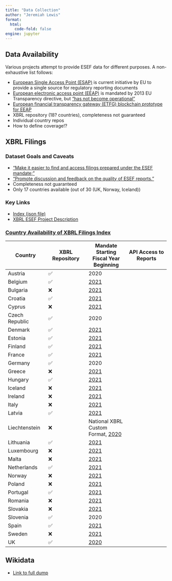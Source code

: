```yaml
---
title: "Data Collection"
author: "Jeremiah Lewis"
format:
  html:
    code-fold: false
engine: jupyter
---
```


## Data Availability

Various projects attempt to provide ESEF data for different purposes. A non-exhaustive list follows:

- [European Single Access Point (ESAP)][esap] is current initiative by EU to provide a single source for regulatory reporting documents
- [European electronic access point (EEAP)][eu_comission_reporting_transparency_directive] is mandated by 2013 EU Transparency directive, but ["has not become operational"][eu_comission_reporting_transparency_directive]
- [European financial transparency gateway (ETFG) blockchain prototype for EEAP][eeap_prototype]
- XBRL repository (18? countries), completeness not guaranteed
- Individual country repos
- How to define coverage!?


## XBRL Filings

### Dataset Goals and Caveats

- ["Make it easier to find and access filings prepared under the ESEF mandate;"][xbrl_esef_repo_about]
- ["Promote discussion and feedback on the quality of ESEF reports."][xbrl_esef_repo_about]
- Completeness not guaranteed
- Only 17 countries available (out of 30 (UK, Norway, Iceland))

### Key Links

- [Index (json file)][xbrl_esef_repo_index]
- [XBRL ESEF Project Description][xbrl_esef_repo_blog]



### [Country Availability of XBRL Filings Index](https://filings.xbrl.org/about.html)

| Country | XBRL Repository | Mandate Starting Fiscal Year Beginning | API Access to Reports |
| -- | -- | -- | -- |
| Austria | ✅ | 2020 | |
| Belgium | ✅ | [2021][esef_postponement_index] | |
| Bulgaria | ❌ | [2021][esef_postponement_index] | |
| Croatia | ✅ | [2021][esef_postponement_index] | |
| Cyprus | ❌ | [2021][esef_postponement_index] | |
| Czech Republic | ✅ | 2020 | |
| Denmark | ✅ | [2021][esef_postponement_index] | | |
| Estonia | ✅ | [2021][esef_postponement_index] | |
| Finland | ✅ | [2021][esef_postponement_index] | |
| France | ✅ | [2021][esef_postponement_index] | |
| Germany | ✅ | 2020 | |
| Greece | ❌ | [2021][esef_postponement_index] | |
| Hungary | ✅ | [2021][esef_postponement_index] | |
| Iceland | ❌ | [2021][parseport_index] | |
| Ireland | ❌ | [2021][esef_postponement_index] | |
| Italy | ❌ | [2021][esef_postponement_index] | |
| Latvia | ✅ | [2021][esef_postponement_index] | |
| Liechtenstein | ❌ | National XBRL Custom Format, [2020][xbrl_liechtenstein] | |
| Lithuania | ✅ | [2021][esef_postponement_index] | |
| Luxembourg | ❌ | [2021][esef_postponement_index] | |
| Malta | ❌ | [2021][esef_postponement_index] | |
| Netherlands | ✅ | [2021][esef_postponement_index] | |
| Norway | ❌ | [2021][parseport_index] | |
| Poland | ❌ | [2021][esef_postponement_index] | |
| Portugal | ✅ | [2021][esef_postponement_index] | |
| Romania | ❌ | [2021][esef_postponement_index] | |
| Slovakia | ❌ | [2021][esef_postponement_index] | |
| Slovenia | ✅ | 2020 | |
| Spain | ✅ | [2021][esef_postponement_index] | |
| Sweden | ❌ | [2021][esef_postponement_index] | |
| UK | ✅ | [2020][uk_implementation_legal] | |

## Wikidata

- [Link to full dump][wikidata_complete_json]

[xbrl_esef_repo_index]: https://filings.xbrl.org/index.json
[xbrl_esef_repo_blog]: https://www.xbrl.org/news/xbrl-international-launches-filings-xbrl-org-for-esef-filings/
[xbrl_esef_repo_about]: https://filings.xbrl.org/about.html
[uk_implementation_legal]: https://www.gov.uk/government/publications/european-single-electronic-format-esef-regulation-requirements-the-governments-position/the-uk-governments-position-on-the-effect-of-the-esef-regulation-on-the-directors-sign-off-of-accounts-of-uk-incorporated-users
[eu_comission_reporting_transparency_directive]: https://ec.europa.eu/info/business-economy-euro/company-reporting-and-auditing/company-reporting/transparency-requirements-listed-companies_en
[eeap_prototype]: https://eftg.eu/
[esef_postponement_index]: https://ec.europa.eu/info/publications/201211-esef-postponement_en
[parseport_index]: https://parseport.com/esef-postponement-information/
[xbrl_liechtenstein]: https://www.fma-li.li/de/aufsicht/bereich-versicherungen-und-vorsorgeeinrichtungen/versicherungsunternehmen/meldewesen-xbrl/nationale-xbrl-taxonomie.html
[esap]: https://ec.europa.eu/info/consultations/finance-2021-european-single-access-point_en
[wikidata_complete_json]: https://dumps.wikimedia.org/wikidatawiki/entities/
